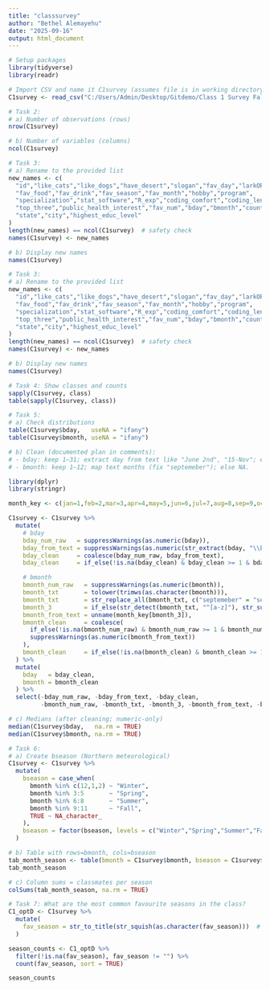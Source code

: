 ---
title: "classsurvey"
author: "Bethel Alemayehu"
date: "2025-09-16"
output: html_document
---

```{r}
# Setup packages 
library(tidyverse)
library(readr)

```
```{r, Chunk 1}
# Import CSV and name it C1survey (assumes file is in working directory)
C1survey <- read_csv("C:/Users/Admin/Desktop/Gitdemo/Class 1 Survey Fall 2025 2.csv")

```
```{r}
# Task 2:
# a) Number of observations (rows)
nrow(C1survey)

# b) Number of variables (columns)
ncol(C1survey)

```
```{r}
# Task 3:
# a) Rename to the provided list
new_names <- c(
  "id","like_cats","like_dogs","have_desert","slogan","fav_day","larkORowl",
  "fav_food","fav_drink","fav_season","fav_month","hobby","program",
  "specialization","stat_software","R_exp","coding_comfort","coding_length",
  "top_three","public_health_interest","fav_num","bday","bmonth","country",
  "state","city","highest_educ_level"
)
length(new_names) == ncol(C1survey)  # safety check
names(C1survey) <- new_names

# b) Display new names
names(C1survey)

```
```{r}
# Task 3:
# a) Rename to the provided list
new_names <- c(
  "id","like_cats","like_dogs","have_desert","slogan","fav_day","larkORowl",
  "fav_food","fav_drink","fav_season","fav_month","hobby","program",
  "specialization","stat_software","R_exp","coding_comfort","coding_length",
  "top_three","public_health_interest","fav_num","bday","bmonth","country",
  "state","city","highest_educ_level"
)
length(new_names) == ncol(C1survey)  # safety check
names(C1survey) <- new_names

# b) Display new names
names(C1survey)

```
```{r}
# Task 4: Show classes and counts
sapply(C1survey, class)
table(sapply(C1survey, class))

```
```{r}
# Task 5:
# a) Check distributions
table(C1survey$bday,   useNA = "ifany")
table(C1survey$bmonth, useNA = "ifany")

# b) Clean (documented plan in comments):
# - bday: keep 1–31; extract day from text like "June 2nd", "15-Nov"; else NA.
# - bmonth: keep 1–12; map text months (fix "septemeber"); else NA.

library(dplyr)
library(stringr)

month_key <- c(jan=1,feb=2,mar=3,apr=4,may=5,jun=6,jul=7,aug=8,sep=9,oct=10,nov=11,dec=12)

C1survey <- C1survey %>%
  mutate(
    # bday
    bday_num_raw   = suppressWarnings(as.numeric(bday)),
    bday_from_text = suppressWarnings(as.numeric(str_extract(bday, "\\b(\\d{1,2})(?=\\b|st|nd|rd|th)"))),
    bday_clean     = coalesce(bday_num_raw, bday_from_text),
    bday_clean     = if_else(!is.na(bday_clean) & bday_clean >= 1 & bday_clean <= 31, bday_clean, NA_real_),

    # bmonth
    bmonth_num_raw   = suppressWarnings(as.numeric(bmonth)),
    bmonth_txt       = tolower(trimws(as.character(bmonth))),
    bmonth_txt       = str_replace_all(bmonth_txt, c("septemeber" = "september")),
    bmonth_3         = if_else(str_detect(bmonth_txt, "^[a-z]"), str_sub(bmonth_txt, 1, 3), NA_character_),
    bmonth_from_text = unname(month_key[bmonth_3]),
    bmonth_clean     = coalesce(
      if_else(!is.na(bmonth_num_raw) & bmonth_num_raw >= 1 & bmonth_num_raw <= 12, bmonth_num_raw, NA_real_),
      suppressWarnings(as.numeric(bmonth_from_text))
    ),
    bmonth_clean     = if_else(!is.na(bmonth_clean) & bmonth_clean >= 1 & bmonth_clean <= 12, bmonth_clean, NA_real_)
  ) %>%
  mutate(
    bday   = bday_clean,
    bmonth = bmonth_clean
  ) %>%
  select(-bday_num_raw, -bday_from_text, -bday_clean,
         -bmonth_num_raw, -bmonth_txt, -bmonth_3, -bmonth_from_text, -bmonth_clean)

# c) Medians (after cleaning; numeric-only)
median(C1survey$bday,   na.rm = TRUE)
median(C1survey$bmonth, na.rm = TRUE)

```
```{r}
# Task 6:
# a) Create bseason (Northern meteorological)
C1survey <- C1survey %>%
  mutate(
    bseason = case_when(
      bmonth %in% c(12,1,2) ~ "Winter",
      bmonth %in% 3:5       ~ "Spring",
      bmonth %in% 6:8       ~ "Summer",
      bmonth %in% 9:11      ~ "Fall",
      TRUE ~ NA_character_
    ),
    bseason = factor(bseason, levels = c("Winter","Spring","Summer","Fall"))
  )

# b) Table with rows=bmonth, cols=bseason
tab_month_season <- table(bmonth = C1survey$bmonth, bseason = C1survey$bseason, useNA = "ifany")
tab_month_season

# c) Column sums = classmates per season
colSums(tab_month_season, na.rm = TRUE)

```
```{r}
# Task 7: What are the most common favourite seasons in the class?
C1_optD <- C1survey %>% 
  mutate(
    fav_season = str_to_title(str_squish(as.character(fav_season)))  # "fall" -> "Fall"
  )

season_counts <- C1_optD %>%
  filter(!is.na(fav_season), fav_season != "") %>%
  count(fav_season, sort = TRUE)

season_counts

```



